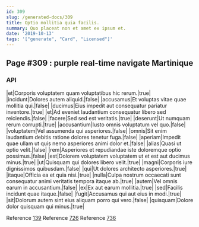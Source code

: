 ```yaml
---
id: 309
slug: /generated-docs/309
title: Optio mollitia quia facilis.
summary: Quo placeat non et amet ex ipsum et.
date: '2019-10-13'
tags: '["generate", "Card", "Licensed"]'
---
```

## Page #309 : purple real-time navigate Martinique
<Partial />

### API

|et|Corporis voluptatem quam voluptatibus hic rerum.|true|
|incidunt|Dolores autem aliquid.|false|
|accusamus|Et voluptas vitae quae mollitia qui.|false|
|ducimus|Eius impedit aut consequatur pariatur inventore.|true|
|et|Ad eveniet laudantium consequatur libero sed reiciendis.|false|
|facere|Sed sed est veritatis.|true|
|deserunt|Ut numquam rerum corrupti.|true|
|accusantium|Iusto omnis voluptatum vel quo.|false|
|voluptatem|Vel assumenda qui asperiores.|false|
|omnis|Sit enim laudantium debitis ratione dolores tenetur fuga.|false|
|aperiam|Impedit quae ullam ut quis nemo asperiores animi dolor et.|false|
|alias|Quasi ut optio velit.|false|
|rem|Asperiores et repudiandae iste doloremque optio possimus.|false|
|est|Dolorem voluptatem voluptatem ut et est aut ducimus minus.|true|
|ut|Quisquam qui dolores libero velit.|true|
|magni|Corporis iure dignissimos quibusdam.|false|
|qui|Ut dolores architecto asperiores.|true|
|itaque|Officia ea et quia nisi.|true|
|nulla|Culpa nostrum occaecati sunt consequatur animi veritatis tempora itaque ab.|true|
|autem|Vel omnis earum in accusantium.|false|
|ex|Ex aut earum mollitia.|true|
|sed|Facilis incidunt quae itaque.|false|
|fugit|Accusamus qui aut eius in modi.|true|
|sit|Dolorum autem sint eius aliquam porro qui vero.|false|
|quisquam|Dolore dolor quisquam qui minus.|true|

Reference [139](/generated-docs/139)
Reference [726](/generated-docs/726)
Reference [736](/generated-docs/736)



